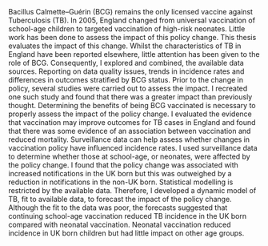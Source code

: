 

Bacillus Calmette–Guérin (BCG) remains the only licensed vaccine against Tuberculosis (TB). In 2005, England changed from universal vaccination of school-age children to targeted vaccination of high-risk neonates. Little work has been done to assess the impact of this policy change. This thesis evaluates the impact of this change. \par


Whilst the characteristics of TB in England have been reported elsewhere, little attention has been given to the role of BCG. Consequently, I explored and combined, the available data sources. Reporting on data quality issues, trends in incidence rates and differences in outcomes stratified by BCG status. \par

Prior to the change in policy, several studies were carried out to assess the impact. I recreated one such study and found that there was a greater impact than previously thought. \par


Determining the benefits of being BCG vaccinated is necessary to properly assess the impact of the policy change. I evaluated the evidence that vaccination may improve outcomes for TB cases in England and found that there was some evidence of an association between vaccination and reduced mortality. \par

Surveillance data can help assess whether changes in vaccination policy have influenced incidence rates. I used surveillance data to determine whether those at school-age, or neonates, were affected by the policy change. I found that the policy change was associated with increased notifications in the UK born but this was outweighed by a reduction in notifications in the non-UK born. \par

Statistical modelling is restricted by the available data. Therefore, I developed a dynamic model of TB, fit to available data, to forecast the impact of the policy change. Although the fit to the data was poor, the forecasts suggested that continuing school-age vaccination reduced TB incidence in the UK born compared with neonatal vaccination. Neonatal vaccination reduced incidence in UK born children but had little impact on other age groups.\par